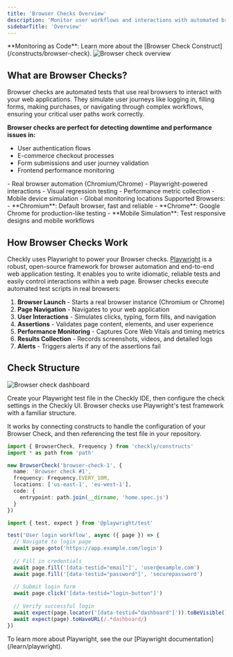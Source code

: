 ```yaml
---
title: 'Browser Checks Overview'
description: 'Monitor user workflows and interactions with automated browser testing using Playwright for comprehensive end-to-end validation.'
sidebarTitle: 'Overview'
---
```


<Tip>
**Monitoring as Code**: Learn more about the [Browser Check Construct](/constructs/browser-check).
</Tip>

<Frame>
  <img src="/images/browser-check-ide.png" alt="Browser check overview" />
</Frame>

## What are Browser Checks?

Browser checks are automated tests that use real browsers to interact with your web applications. They simulate user journeys like logging in, filling forms, making purchases, or navigating through complex workflows, ensuring your critical user paths work correctly.

**Browser checks are perfect for detecting downtime and performance issues in:**
- User authentication flows
- E-commerce checkout processes
- Form submissions and user journey validation
- Frontend performance monitoring

<AccordionGroup>
<Accordion title="Key capabilities">
- Real browser automation (Chromium/Chrome)
- Playwright-powered interactions
- Visual regression testing
- Performance metric collection
- Mobile device simulation
- Global monitoring locations
</Accordion>
</AccordionGroup>


<Info>
Supported Browsers:
- **Chromium**: Default browser, fast and reliable
- **Chrome**: Google Chrome for production-like testing
- **Mobile Simulation**: Test responsive designs and mobile workflows
</Info>


## How Browser Checks Work


Checkly uses Playwright to power your Browser checks. [Playwright](https://playwright.dev/docs/intro) is a robust, open-source framework for browser automation and end-to-end web application testing. It enables you to write idiomatic, reliable tests and easily control interactions within a web page. Browser checks execute automated test scripts in real browsers:

1. **Browser Launch** - Starts a real browser instance (Chromium or Chrome)
2. **Page Navigation** - Navigates to your web application
3. **User Interactions** - Simulates clicks, typing, form fills, and navigation
4. **Assertions** - Validates page content, elements, and user experience
5. **Performance Monitoring** - Captures Core Web Vitals and timing metrics
6. **Results Collection** - Records screenshots, videos, and detailed logs
7. **Alerts** - Triggers alerts if any of the assertions fail


## Check Structure

<Tabs>
<Tab title="Structure in the Checkly UI">
<Frame>
  <img src="/images/browser-check-settings.png" alt="Browser check dashboard" />
</Frame>

Create your Playwright test file in the Checkly IDE, then configure the check settings in the Checkly UI.
</Tab>
<Tab title="Structure in Code">
Browser checks use Playwright's test framework with a familiar structure. 

It works by connecting constructs to handle the configuration of your Browser Check, and then referencing the test file in your repository.

```ts browser-check.ts
import { BrowserCheck, Frequency } from 'checkly/constructs'
import * as path from 'path'

new BrowserCheck('browser-check-1', {
  name: 'Browser check #1',
  frequency: Frequency.EVERY_10M,
  locations: ['us-east-1', 'eu-west-1'],
  code: {
    entrypoint: path.join(__dirname, 'home.spec.js')
  }
})
```

```typescript home.spec.ts
import { test, expect } from '@playwright/test'

test('User login workflow', async ({ page }) => {
  // Navigate to login page
  await page.goto('https://app.example.com/login')
  
  // Fill in credentials
  await page.fill('[data-testid="email"]', 'user@example.com')
  await page.fill('[data-testid="password"]', 'securepassword')
  
  // Submit login form
  await page.click('[data-testid="login-button"]')
  
  // Verify successful login
  await expect(page.locator('[data-testid="dashboard"]')).toBeVisible()
  await expect(page).toHaveURL(/.*dashboard/)
})
```
</Tab>

</Tabs>
<Info>
To learn more about Playwright, see the our [Playwright documentation](/learn/playwright).
</Info>